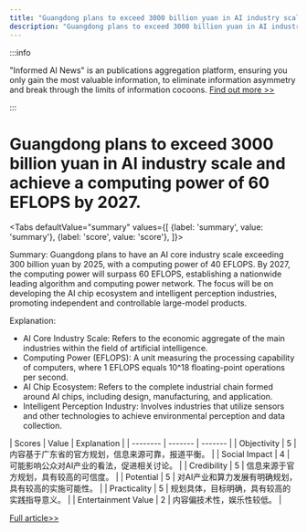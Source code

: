 ```yaml
---
title: "Guangdong plans to exceed 3000 billion yuan in AI industry scale and achieve a computing power of 60 EFLOPS by 2027."
description: "Guangdong plans to exceed 3000 billion yuan in AI industry scale and achieve a computing power of 60 EFLOPS by 2027."
---
```



:::info

"Informed AI News" is an publications aggregation platform, ensuring you only gain the most valuable information, to eliminate information asymmetry and break through the limits of information cocoons.  [Find out more >>](/)

:::

# Guangdong plans to exceed 3000 billion yuan in AI industry scale and achieve a computing power of 60 EFLOPS by 2027.


<Tabs
	defaultValue="summary"
	values={[
	{label: 'summary', value: 'summary'},
	{label: 'score', value: 'score'},
]}>
<TabItem value="summary">


Summary:
Guangdong plans to have an AI core industry scale exceeding 300 billion yuan by 2025, with a computing power of 40 EFLOPS. By 2027, the computing power will surpass 60 EFLOPS, establishing a nationwide leading algorithm and computing power network. The focus will be on developing the AI chip ecosystem and intelligent perception industries, promoting independent and controllable large-model products.

Explanation:
- AI Core Industry Scale: Refers to the economic aggregate of the main industries within the field of artificial intelligence.
- Computing Power (EFLOPS): A unit measuring the processing capability of computers, where 1 EFLOPS equals 10^18 floating-point operations per second.
- AI Chip Ecosystem: Refers to the complete industrial chain formed around AI chips, including design, manufacturing, and application.
- Intelligent Perception Industry: Involves industries that utilize sensors and other technologies to achieve environmental perception and data collection.
</TabItem>
<TabItem value="score">
	| Scores     | Value   | Explanation |
	| -------- | ------- | ------- |
	| Objectivity  | 5    | 内容基于广东省的官方规划，信息来源可靠，报道平衡。    |
	| Social Impact | 4     | 可能影响公众对AI产业的看法，促进相关讨论。    |
	| Credibility    | 5    | 信息来源于官方规划，具有较高的可信度。    |
	| Potential    | 5    | 对AI产业和算力发展有明确规划，具有较高的实施可能性。    |
	| Practicality    | 5    | 规划具体，目标明确，具有较高的实践指导意义。    |
	| Entertainment Value    | 2    | 内容偏技术性，娱乐性较低。    |
</TabItem>
</Tabs>

[Full article>>](https://readhub.cn/topic/8aF9mcacJ7A)
